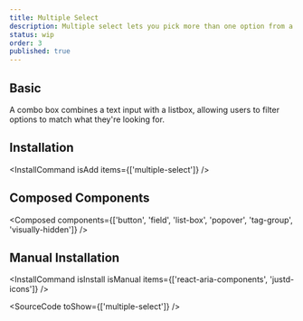 ```yaml
---
title: Multiple Select
description: Multiple select lets you pick more than one option from a list. It's like checking off items on your to-do list just click, click, click, and you're good to go!
status: wip
order: 3
published: true
---
```


## Basic

A combo box combines a text input with a listbox, allowing users to filter options to match what they're looking for.
<How minW72 toUse="pickers/multiple-select-demo" />

## Installation
<InstallCommand isAdd items={['multiple-select']} />

## Composed Components
<Composed components={['button', 'field', 'list-box', 'popover', 'tag-group', 'visually-hidden']} />

## Manual Installation
<InstallCommand isInstall isManual items={['react-aria-components', 'justd-icons']} />

<SourceCode toShow={['multiple-select']} />
